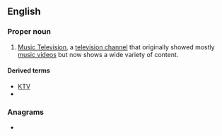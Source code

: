 ==English==

===Proper noun===
{{en-proper noun}}

# {{lb|en|television}} [[w:MTV|Music Television]], a [[television channel]] that originally showed mostly [[music video]]s but now shows a wide variety of content.

====Derived terms====
* [[KTV]]
* {{l|en|MTV generation}}

===Anagrams===
* {{anagrams|en|a=mtv|MVT|mvt}}